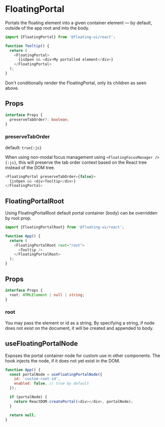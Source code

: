 # FloatingPortal

Portals the floating element into a given container element — by
default, outside of the app root and into the body.

```js
import {FloatingPortal} from '@floating-ui/react';

function Tooltip() {
  return (
    <FloatingPortal>
      {isOpen && <div>My portalled element</div>}
    </FloatingPortal>
  );
}
```

<Notice type="error" title="Important">
  Don't conditionally render the FloatingPortal, only its
  children as seen above.
</Notice>

## Props

```ts
interface Props {
  preserveTabOrder?: boolean;
}
```

### preserveTabOrder

default: `true{:js}`

When using non-modal focus management using
`<FloatingFocusManager />{:js}`, this will preserve the tab order
context based on the React tree instead of the DOM tree.

```js
<FloatingPortal preserveTabOrder={false}>
  {isOpen && <div>Tooltip</div>}
</FloatingPortal>
```

## FloatingPortalRoot

Using FloatingPortalRoot default portal container (body) can be
overridden by root prop.

```js
import {FloatingPortalRoot} from '@floating-ui/react';

function App() {
  return (
    <FloatingPortalRoot root="root">
      <Tooltip />
    </FloatingPortalRoot>
  );
}
```

## Props

```ts
interface Props {
  root: HTMLElement | null | string;
}
```

### root

You may pass the element or id as a string, By specifying a
string, if node does not exist on the document, it will be
created and appended to body.

## useFloatingPortalNode

Exposes the portal container node for custom use in other
components. The hook injects the node, if it does not yet exist
in the DOM.

```js
function App() {
  const portalNode = useFloatingPortalNode({
    id: 'custom-root-id',
    enabled: false, // true by default
  });

  if (portalNode) {
    return ReactDOM.createPortal(<div></div>, portalNode);
  }

  return null;
}
```
